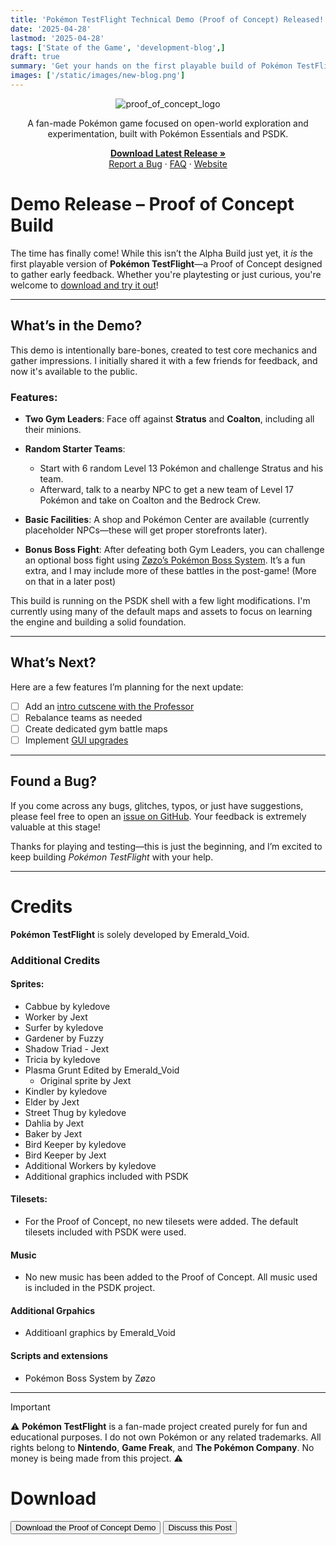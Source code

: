 ```yaml
---
title: 'Pokémon TestFlight Technical Demo (Proof of Concept) Released!'
date: '2025-04-28' 
lastmod: '2025-04-28'
tags: ['State of the Game', 'development-blog',]
draft: true
summary: 'Get your hands on the first playable build of Pokémon TestFlight, a fan-made Pokémon game focused on open-world exploration and experimentation.'
images: ['/static/images/new-blog.png']
---
```




<div align="center">
  <img src="https://i.imgur.com/LwXv2hI.png" alt="proof_of_concept_logo" />
</div>

<div align="center">
  <p>
    A fan-made Pokémon game focused on open-world exploration and experimentation, built with Pokémon Essentials and PSDK.
  </p>
  <p>
    <a href="https://github.com/EmeraldVoid/Pokemon-TestFlight/releases"><strong>Download Latest Release »</strong></a>
    <br />
    <a href="https://github.com/EmeraldVoid/Pokemon-TestFlight/issues">Report a Bug</a>
    ·
    <a href="https://github.com/EmeraldVoid/Pokemon-TestFlight?tab=readme-ov-file#faq">FAQ</a>
    ·
    <a href="https://pokemon-test-flight.vercel.app">Website</a>
  </p>
</div>


# Demo Release – Proof of Concept Build

The time has finally come! While this isn’t the Alpha Build just yet, it *is* the first playable version of **Pokémon TestFlight**—a Proof of Concept designed to gather early feedback. Whether you're playtesting or just curious, you're welcome to [download and try it out](https://github.com/EmeraldVoid/Pokemon-TestFlight/releases)!

---

## What’s in the Demo?

This demo is intentionally bare-bones, created to test core mechanics and gather impressions. I initially shared it with a few friends for feedback, and now it's available to the public.

### Features:

* **Two Gym Leaders**: Face off against **Stratus** and **Coalton**, including all their minions.
* **Random Starter Teams**:

  * Start with 6 random Level 13 Pokémon and challenge Stratus and his team.
  * Afterward, talk to a nearby NPC to get a new team of Level 17 Pokémon and take on Coalton and the Bedrock Crew.
* **Basic Facilities**: A shop and Pokémon Center are available (currently placeholder NPCs—these will get proper storefronts later).
* **Bonus Boss Fight**: After defeating both Gym Leaders, you can challenge an optional boss fight using [Zøzo’s Pokémon Boss System](https://gitlab.com/Zodiarche/cc-pokemon-boss-system). It’s a fun extra, and I may include more of these battles in the post-game! (More on that in a later post)

This build is running on the PSDK shell with a few light modifications. I'm currently using many of the default maps and assets to focus on learning the engine and building a solid foundation.

---

## What’s Next?

Here are a few features I’m planning for the next update:

* [ ] Add an [intro cutscene with the Professor](https://github.com/EmeraldVoid/Pokemon-TestFlight/issues/29)
* [ ] Rebalance teams as needed
* [ ] Create dedicated gym battle maps
* [ ] Implement [GUI upgrades](https://github.com/EmeraldVoid/Pokemon-TestFlight/issues/35)

---

## Found a Bug?

If you come across any bugs, glitches, typos, or just have suggestions, please feel free to open an [issue on GitHub](https://github.com/EmeraldVoid/Pokemon-TestFlight/issues). Your feedback is extremely valuable at this stage!

Thanks for playing and testing—this is just the beginning, and I’m excited to keep building *Pokémon TestFlight* with your help.

---

# Credits

**Pokémon TestFlight** is solely developed by Emerald_Void.


### Additional Credits

#### Sprites:
- Cabbue by kyledove
- Worker by Jext
- Surfer by kyledove
- Gardener by Fuzzy
- Shadow Triad - Jext
- Tricia by kyledove
- Plasma Grunt Edited by Emerald_Void
    - Original sprite by Jext
- Kindler by kyledove
- Elder by Jext
- Street Thug by kyledove
- Dahlia by Jext
- Baker by Jext
- Bird Keeper by kyledove
- Bird Keeper by Jext
- Additional Workers by kyledove
- Additional graphics included with PSDK


#### Tilesets:

- For the Proof of Concept, no new tilesets were added. The default tilesets included with PSDK were used.

#### Music

- No new music has been added to the Proof of Concept. All music used is included in the PSDK project.

#### Additional Grpahics
- Additioanl graphics by Emerald_Void

#### Scripts and extensions

- Pokémon Boss System by Zøzo

---

> [!IMPORTANT]
> ⚠️ **Pokémon TestFlight** is a fan-made project created purely for fun and educational purposes. I do not own Pokémon or any related trademarks. All rights belong to **Nintendo**, **Game Freak**, and **The Pokémon Company**. No money is being made from this project. ⚠️


# Download


<Box display="flex" justifyContent="center" gap={2}>
  <Button variant="contained" color="primary" href="https://github.com/EmeraldVoid/Pokemon-TestFlight/releases" target="_blank">
    Download the Proof of Concept Demo
  </Button>
  <Button variant="contained" color="primary" href="https://github.com/EmeraldVoid/Pokemon-TestFlight/discussions/43" target="_blank">
    Discuss this Post
  </Button>
</Box>
